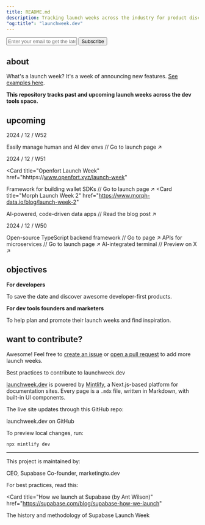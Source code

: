 ```yaml
---
title: README.md
description: Tracking launch weeks across the industry for product discovery and inspiration
"og:title": "launchweek.dev"
---
```


<form
  action="https://buttondown.com/api/emails/embed-subscribe/launchweek.dev"
  method="post"
  target="popupwindow"
  onsubmit="window.open('https://buttondown.com/launchweek.dev', 'popupwindow')"
  class="embeddable-buttondown-form"
>
  <input type="email" name="email" placeholder="Enter your email to get the latest updates" id="bd-email" />
  <input type="submit" value="Subscribe" />
</form>

## about

What's a launch week? It's a week of announcing new features. [See examples here](lw).

**This repository tracks past and upcoming launch weeks across the dev tools space.**

## upcoming
2024 / 12 / W52

<Card
  title="Daytona Create Launch Week 4"
  href="https://create.daytona.io/">
  Easily manage human and AI dev envs // Go to launch page ↗︎
</Card>

2024 / 12 / W51

<Card
  title="Openfort Launch Week"
  href="hhttps://www.openfort.xyz/launch-week"
>
  Framework for building wallet SDKs // Go to launch page ↗︎
</Card>
<Card
  title="Morph Launch Week 2"
  href="https://www.morph-data.io/blog/launch-week-2"
>
  AI-powered, code-driven data apps // Read the blog post ↗︎
</Card>

2024 / 12 / W50

<Card title="Encore Launch Week 2" href="https://encore.dev/launchweek">
  Open-source TypeScript backend framework // Go to page ↗︎
</Card>
<Card title="Diagrid 2024 Q4 Launch Week" href="https://pages.diagrid.io/launch-week-q42024">
  APIs for microservices // Go to launch page ↗︎
</Card>
<Card title="Warp Launch Week II" href="https://x.com/warpdotdev/status/1859688781882028341">
  AI-integrated terminal // Preview on X ↗︎
</Card>

## objectives

**For developers**

To save the date and discover awesome developer-first products.

**For dev tools founders and marketers**

To help plan and promote their launch weeks and find inspiration.

## want to contribute?

Awesome! Feel free to [create an issue](https://github.com/supabase-community/launchweek.dev/issues) or [open a pull request](https://github.com/supabase-community/launchweek.dev/pulls) to add more launch weeks.

<Card title="CONTRIBUTING.md" href="lw/new">
  Best practices to contribute to launchweek.dev
</Card>

[launchweek.dev](https://launchweek.dev) is powered by [Mintlify](https://mintlify.com), a Next.js-based platform for documentation sites. Every page is a `.mdx` file, written in Markdown, with built-in UI components.

The live site updates through this GitHub repo:

<Card title="supabase-community/launchweek.dev" href="https://git.new/lw">
  launchweek.dev on GitHub
</Card>

To preview local changes, run:

```
npx mintlify dev
```

---

This project is maintained by:

<CardGroup cols={2}>
  <Card title="Paul Copplestone" href="https://x.com/kiwicopple" horizontal>
    CEO, Supabase
  </Card>
  <Card title="Flo Merian" href="https://x.com/fmerian" horizontal>
    Co-founder, marketingto.dev
  </Card>
</CardGroup>

For best practices, read this:

<Card
  title="How we launch at Supabase (by Ant Wilson)"
  href="https://supabase.com/blog/supabase-how-we-launch"
>
  The history and methodology of Supabase Launch Week
</Card>
